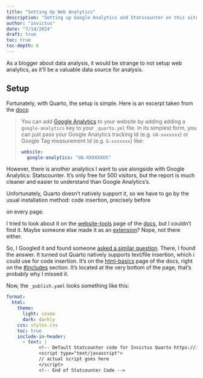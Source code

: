 ```yaml
---
title: "Setting Up Web Analytics"
description: "Setting up Google Analytics and Statscounter on this site"
author: "invictus"
date: "7/14/2024"
draft: true
toc: true
toc-depth: 6
---
```


As a blogger about data analysis, it would be strange to not setup web analytics, as it'll be a valuable data source for analysis.

## Setup

Fortunately, with Quarto, the setup is simple. Here is an excerpt taken from the [docs](https://quarto.org/docs/websites/website-tools.html#google-analytics):

> You can add [Google Analytics](https://analytics.google.com/) to your website by adding adding a `google-analytics` key to your `_quarto.yml` file. In its simplest form, you can just pass your Google Analytics tracking Id (e.g. `UA-xxxxxxx`) or Google Tag measurement Id (e.g. `G-xxxxxxx`) like:
>
> ``` yaml
> website: 
>   google-analytics: "UA-XXXXXXXX"
> ```

However, there is another analytics I want to use alongside with Google Analytics: Statscounter. It's only free for 500 visitors, but the report is much cleaner and easier to understand than Google Analytics's.

Unfortunately, Quarto doesn't natively support it, so we have to go by the usual installation method: code insertion, precisely before

<body>

on every page.

I tried to look about it on the [website-tools](https://quarto.org/docs/websites/website-tools.html) page of the [docs](https://quarto.org/docs/guide/), but I couldn't find it. Maybe someone else made it as an [extension](https://quarto.org/docs/extensions/)? Nope, not there either.

So, I Googled it and found someone [asked a similar question](https://github.com/quarto-dev/quarto-cli/discussions/4179). There, I found the answer. It turned out Quarto natively supports text/file insertion, which i could use for code insertion. It's on the [html-basics](https://quarto.org/docs/output-formats/html-basics.html) page of the docs, right on the [#includes](https://quarto.org/docs/output-formats/html-basics.html#includes) section. It's located at the very bottom of the page, that's probably why I missed it.

Now, the `_publish.yaml` looks something like this:

``` yaml
format:
  html:
    theme:
      light: cosmo
      dark: darkly
    css: styles.css
    toc: true
    include-in-header: 
      - text: |
            <!-- Default Statcounter code for Invictus Quarto https://invictus.quarto.pub -->
            <script type="text/javascript">
            // actual script goes here
            </script>
            <!-- End of Statcounter Code -->
```
